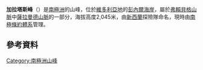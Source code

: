 {{coord|71|58|S|163|43|E|source:GNIS|display=title}}

'''加拉塔斯峰'''（{{lang-en|Galatos Peak}}）是[[南極洲|南極洲]]的山峰，位於[[維多利亞地|維多利亞地]]的[[彭內爾海岸|彭內爾海岸]]，屬於[[弗賴貝格山脈|弗賴貝格山脈]]中[[薩拉曼德山脈|薩拉曼德山脈]]的一部分，海拔高度2,045米，由[[新西蘭|新西蘭]]探險隊命名，現時由[[南極條約體系|南極條約體系]]管理。

==參考資料==
{{cite gnis | type = antarid | id = 5427| name = Galatos Peak | accessdate = 2012-04-15}}

{{Antarctica-geo-stub}}
[[Category:南極洲山峰|Category:南極洲山峰]]